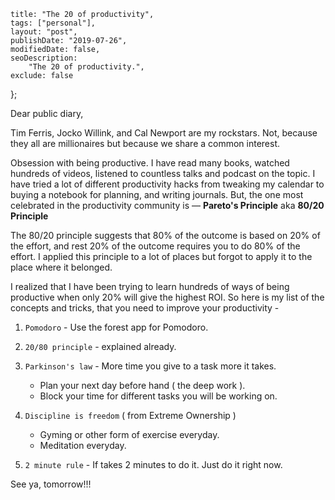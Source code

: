     title: "The 20 of productivity",
    tags: ["personal"],
    layout: "post",
    publishDate: "2019-07-26",
    modifiedDate: false,
    seoDescription:
        "The 20 of productivity.",
    exclude: false
};

<BlogMeta data={props} />

Dear public diary,

Tim Ferris, Jocko Willink, and Cal Newport are my rockstars. Not, because they all are millionaires but because we share a common interest.

Obsession with being productive. I have read many books, watched hundreds of videos, listened to countless talks and podcast on the topic. I have tried a lot of different productivity hacks from tweaking my calendar to buying a notebook for planning, and writing journals. But, the one most celebrated in the productivity community is — **Pareto's Principle** aka **80/20 Principle**

The 80/20 principle suggests that 80% of the outcome is based on 20% of the effort, and rest 20% of the outcome requires you to do 80% of the effort. I applied this principle to a lot of places but forgot to apply it to the place where it belonged.

I realized that I have been trying to learn hundreds of ways of being productive when only 20% will give the highest ROI. So here is my list of the concepts and tricks, that you need to improve your productivity -

1. `Pomodoro` - Use the forest app for Pomodoro.

2. `20/80 principle` - explained already.

3. `Parkinson's law` - More time you give to a task more it takes. 

    - Plan your next day before hand ( the deep work ).
    - Block your time for different tasks you will be working on.

4. `Discipline is freedom` ( from Extreme Ownership ) 

    - Gyming or other form of exercise everyday.
    - Meditation everyday.

5. `2 minute rule` - If takes 2 minutes to do it. Just do it right now.

See ya, tomorrow!!!